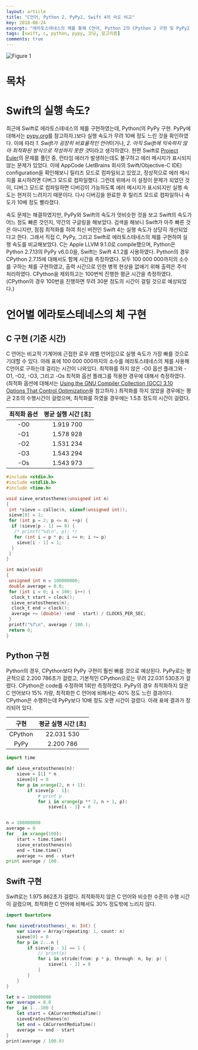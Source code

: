 ```yaml
---
layout: article
title: "C언어, Python 2, PyPy2, Swift 4의 속도 비교"
key: 2018-08-24
excerpt: "에라토스테네스의 체를 통해 C언어, Python 2의 CPython 2 구현 및 PyPy2 구현, Swift 4의 실행 속도를 비교해본다."
tags: [swift, c, python, pypy, 코딩, 알고리즘]
comments: true
---
```


![Figure 1](</images/2018-08-29-1/programming languages.jpeg>)

# 목차

# Swift의 실행 속도?

최근에 Swift로 에라토스테네스의 체를 구현하였는데, Python(의 PyPy 구현. PyPy에 대해서는 [pypy.org](https://pypy.org)를 참고하자.)보다 실행 속도가 무려 10배 정도 느린 것을 확인하였다. 이에 따라 *1. Swift가 굉장히 비효율적인 언어*이거나, *2. 아직 Swift에 익숙하지 않아 최적화된 방식으로 작성하지 못한 것*이라고 생각하였다. 한편 Swift로 [Project Euler](https://projecteuler.net)의 문제를 풀던 중, 런타임 에러가 발생하는데도 불구하고 에러 메시지가 표시되지 않는 문제가 있었다. 이에 AppCode (JetBrains 회사의 Swift/Objective-C IDE) configuration을 확인해보니 릴리즈 모드로 컴파일되고 있었고, 정상적으로 에러 메시지를 표시하려면 디버그 모드로 컴파일했다. 그런데 위에서 이 설정이 문제가 되었던 것이, 디버그 모드로 컴파일하면 디버깅이 가능하도록 에러 메시지가 표시되지만 실행 속도는 현저히 느려지기 때문이다. 다시 디버깅을 완료한 후 릴리즈 모드로 컴파일하니 속도가 10배 정도 빨라졌다.

속도 문제는 해결하였지만, PyPy와 Swift의 속도가 엇비슷한 것을 보고 Swift의 속도가 어느 정도 빠른 것인지, 약간의 구글링을 해보았다. 검색을 해보니 Swift가 아주 빠른 것은 아니지만, 점점 최적화를 하여 최신 버전인 Swift 4는 실행 속도가 상당히 개선되었다고 한다. 그래서 직접 C, PyPy, 그리고 Swift로 에라토스테네스의 체를 구현하여 실행 속도를 비교해보았다.
C는 Apple LLVM 9.1.0로 compile했으며, Python은 Python 2.7.13의 PyPy v6.0.0을, Swift는 Swift 4.1.2를 사용하였다. Python의 경우 CPython 2.7.15에 대해서도 함께 시간을 측정하였다. 모두 100 000 000까지의 소수를 구하는 체를 구현하였고, 출력 시간으로 인한 병목 현상을 없애기 위해 출력은 주석 처리하였다. CPython을 제외하고는 100번씩 진행한 평균 시간을 측정하였다. (CPython의 경우 100번을 진행하면 무려 30분 정도의 시간이 걸릴 것으로 예상되었다.)

# 언어별 에라토스테네스의 체 구현

## C 구현 (기준 시간)

C 언어는 비교적 기계어에 근접한 로우 레벨 언어임으로 실행 속도가 가장 빠를 것으로 기대할 수 있다. 아래 표에 100 000 000까지의 소수를 에라토스테네스의 체를 사용해 C언어로 구하는데 걸리는 시간이 나와있다. 최적화를 하지 않은 -O0 옵션 플래그와 -O1, -O2, -O3, 그리고 -Os 최적화 옵션 플래그를 적용한 경우에 대해서 측정하였다. (최적화 옵션에 대해서는 [Using the GNU Compiler Collection (GCC) 3.10 Options That Control Optimization](https://gcc.gnu.org/onlinedocs/gcc/Optimize-Options.html)을 참고하자.) 최적화를 하지 않았을 경우에는 평균 2초의 수행시간이 걸렸으며, 최적화를 하였을 경우에는 1.5초 정도의 시간이 걸렸다.

| 최적화 옵션 | 평균 실행 시간 [초] |
| :---------: | :-----------------: |
|     -O0     |      1.919 700      |
|     -O1     |      1.578 928      |
|     -O2     |      1.531 234      |
|     -O3     |      1.543 294      |
|     -Os     |      1.543 973      |

```c
#include <stdio.h>
#include <stdlib.h>
#include <time.h>

void sieve_eratosthenes(unsigned int n)
{
 int *sieve = calloc(n, sizeof(unsigned int));
 sieve[0] = 1;
 for (int p = 2; p <= n; ++p) {
  if (sieve[p - 1] == 0) {
   /* printf("%d\n", p); */
   for (int i = p * p; i <= n; i += p)
    sieve[i - 1] = 1;
  }
 }
}

int main(void)
{
 unsigned int n = 100000000;
 double average = 0.0;
 for (int i = 0; i < 100; i++) {
  clock_t start = clock();
  sieve_eratosthenes(n);
  clock_t end = clock();
  average += (double) (end - start) / CLOCKS_PER_SEC;
 }
 printf("%f\n", average / 100.);
 return 0;
}
```

## Python 구현

Python의 경우, CPython보다 PyPy 구현이 훨씬 빠를 것으로 예상된다. PyPy로는 평균적으로 2.200 786초가 걸렸고, 기본적인 CPython으로는 무려 22.031 530초가 걸렸다. CPython은 code를 수정하여 1회만 측정하였다. PyPy의 경우 최적화하지 않은 C 언어보다 15% 가량, 최적화한 C 언어에 비해서는 40% 정도 느린 결과이다. CPython은 수행하는데 PyPy보다 10배 정도 오랜 시간이 걸렸다. 아래 표에 결과가 정리되어 있다.

|  구현   | 평균 실행 시간 [초] |
| :-----: | :-----------------: |
| CPython |     22.031 530      |
|  PyPy   |      2.200 786      |

```python
import time

def sieve_eratosthenes(n):
    sieve = [1] * n
    sieve[0] = 0
    for p in xrange(2, n + 1):
        if sieve[p - 1]:
            # print p
            for i in xrange(p ** 2, n + 1, p):
                sieve[i - 1] = 0


n = 100000000
average = 0
for _ in xrange(100):
    start = time.time()
    sieve_eratosthenes(n)
    end = time.time()
    average += end - start
print average / 100.
```

## Swift 구현

Swift로는 1.975 862초가 걸렸다. 최적화하지 않은 C 언어와 비슷한 수준의 수행 시간이 걸렸으며, 최적화한 C 언어에 비해서도 30% 정도밖에 느리지 않다.

```swift
import QuartzCore

func sieveEratosthenes(_ n: Int) {
    var sieve = Array(repeating: 1, count: n)
    sieve[0] = 0
    for p in 2...n {
        if sieve[p - 1] == 1 {
            // print(p)
            for i in stride(from: p * p, through: n, by: p) {
                sieve[i - 1] = 0
            }
        }
    }
}

let n = 100000000
var average = 0.0
for _ in 1...100 {
    let start = CACurrentMediaTime()
    sieveEratosthenes(n)
    let end = CACurrentMediaTime()
    average += end - start
}
print(average / 100.0)
```
